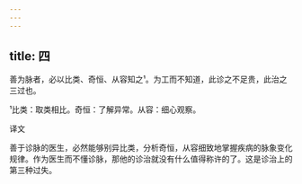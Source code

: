 ```yaml
---
---
---
```

title: 四
---




善为脉者，必以比类、奇恒、从容知之¹。为工而不知道，此诊之不足贵，此治之三过也。

¹比类：取类相比。奇恒：了解异常。从容：细心观察。

译文

善于诊脉的医生，必然能够别异比类，分析奇恒，从容细致地掌握疾病的脉象变化规律。作为医生而不懂诊脉，那他的诊治就没有什么值得称许的了。这是诊治上的第三种过失。